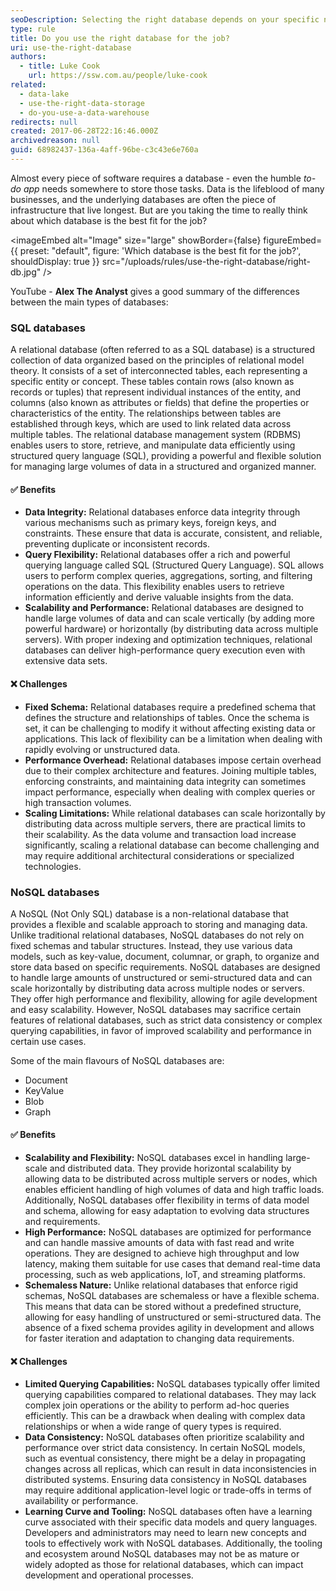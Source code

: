 ```yaml
---
seoDescription: Selecting the right database depends on your specific needs, as both SQL and NoSQL databases have their own strengths and weaknesses.
type: rule
title: Do you use the right database for the job?
uri: use-the-right-database
authors:
  - title: Luke Cook
    url: https://ssw.com.au/people/luke-cook
related:
  - data-lake
  - use-the-right-data-storage
  - do-you-use-a-data-warehouse
redirects: null
created: 2017-06-28T22:16:46.000Z
archivedreason: null
guid: 68982437-136a-4aff-96be-c3c43e6e760a
---
```


Almost every piece of software requires a database - even the humble _to-do app_ needs somewhere to store those tasks. Data is the lifeblood of many businesses, and the underlying databases are often the piece of infrastructure that live longest. But are you taking the time to really think about which database is the best fit for the job?

<imageEmbed
  alt="Image"
  size="large"
  showBorder={false}
  figureEmbed={{
    preset: "default",
    figure: 'Which database is the best fit for the job?',
    shouldDisplay: true
  }}
  src="/uploads/rules/use-the-right-database/right-db.jpg"
/>

YouTube - **Alex The Analyst** gives a good summary of the differences between the main types of databases:

<youtubeEmbed url="https://www.youtube.com/watch?v=Pf-9pjJK1e0" description="Video: SQL vs NoSQL | What is the Difference? (5 min)" />

### SQL databases

A relational database (often referred to as a SQL database) is a structured collection of data organized based on the principles of relational model theory. It consists of a set of interconnected tables, each representing a specific entity or concept. These tables contain rows (also known as records or tuples) that represent individual instances of the entity, and columns (also known as attributes or fields) that define the properties or characteristics of the entity. The relationships between tables are established through keys, which are used to link related data across multiple tables. The relational database management system (RDBMS) enables users to store, retrieve, and manipulate data efficiently using structured query language (SQL), providing a powerful and flexible solution for managing large volumes of data in a structured and organized manner.

#### ✅ Benefits

- **Data Integrity:** Relational databases enforce data integrity through various mechanisms such as primary keys, foreign keys, and constraints. These ensure that data is accurate, consistent, and reliable, preventing duplicate or inconsistent records.
- **Query Flexibility:** Relational databases offer a rich and powerful querying language called SQL (Structured Query Language). SQL allows users to perform complex queries, aggregations, sorting, and filtering operations on the data. This flexibility enables users to retrieve information efficiently and derive valuable insights from the data.
- **Scalability and Performance:** Relational databases are designed to handle large volumes of data and can scale vertically (by adding more powerful hardware) or horizontally (by distributing data across multiple servers). With proper indexing and optimization techniques, relational databases can deliver high-performance query execution even with extensive data sets.

#### ❌ Challenges

- **Fixed Schema:** Relational databases require a predefined schema that defines the structure and relationships of tables. Once the schema is set, it can be challenging to modify it without affecting existing data or applications. This lack of flexibility can be a limitation when dealing with rapidly evolving or unstructured data.
- **Performance Overhead:** Relational databases impose certain overhead due to their complex architecture and features. Joining multiple tables, enforcing constraints, and maintaining data integrity can sometimes impact performance, especially when dealing with complex queries or high transaction volumes.
- **Scaling Limitations:** While relational databases can scale horizontally by distributing data across multiple servers, there are practical limits to their scalability. As the data volume and transaction load increase significantly, scaling a relational database can become challenging and may require additional architectural considerations or specialized technologies.

### NoSQL databases

A NoSQL (Not Only SQL) database is a non-relational database that provides a flexible and scalable approach to storing and managing data. Unlike traditional relational databases, NoSQL databases do not rely on fixed schemas and tabular structures. Instead, they use various data models, such as key-value, document, columnar, or graph, to organize and store data based on specific requirements. NoSQL databases are designed to handle large amounts of unstructured or semi-structured data and can scale horizontally by distributing data across multiple nodes or servers. They offer high performance and flexibility, allowing for agile development and easy scalability. However, NoSQL databases may sacrifice certain features of relational databases, such as strict data consistency or complex querying capabilities, in favor of improved scalability and performance in certain use cases.

Some of the main flavours of NoSQL databases are:

- Document
- KeyValue
- Blob
- Graph

#### ✅ Benefits

- **Scalability and Flexibility:** NoSQL databases excel in handling large-scale and distributed data. They provide horizontal scalability by allowing data to be distributed across multiple servers or nodes, which enables efficient handling of high volumes of data and high traffic loads. Additionally, NoSQL databases offer flexibility in terms of data model and schema, allowing for easy adaptation to evolving data structures and requirements.
- **High Performance:** NoSQL databases are optimized for performance and can handle massive amounts of data with fast read and write operations. They are designed to achieve high throughput and low latency, making them suitable for use cases that demand real-time data processing, such as web applications, IoT, and streaming platforms.
- **Schemaless Nature:** Unlike relational databases that enforce rigid schemas, NoSQL databases are schemaless or have a flexible schema. This means that data can be stored without a predefined structure, allowing for easy handling of unstructured or semi-structured data. The absence of a fixed schema provides agility in development and allows for faster iteration and adaptation to changing data requirements.

#### ❌ Challenges

- **Limited Querying Capabilities:** NoSQL databases typically offer limited querying capabilities compared to relational databases. They may lack complex join operations or the ability to perform ad-hoc queries efficiently. This can be a drawback when dealing with complex data relationships or when a wide range of query types is required.
- **Data Consistency:** NoSQL databases often prioritize scalability and performance over strict data consistency. In certain NoSQL models, such as eventual consistency, there might be a delay in propagating changes across all replicas, which can result in data inconsistencies in distributed systems. Ensuring data consistency in NoSQL databases may require additional application-level logic or trade-offs in terms of availability or performance.
- **Learning Curve and Tooling:** NoSQL databases often have a learning curve associated with their specific data models and query languages. Developers and administrators may need to learn new concepts and tools to effectively work with NoSQL databases. Additionally, the tooling and ecosystem around NoSQL databases may not be as mature or widely adopted as those for relational databases, which can impact development and operational processes.